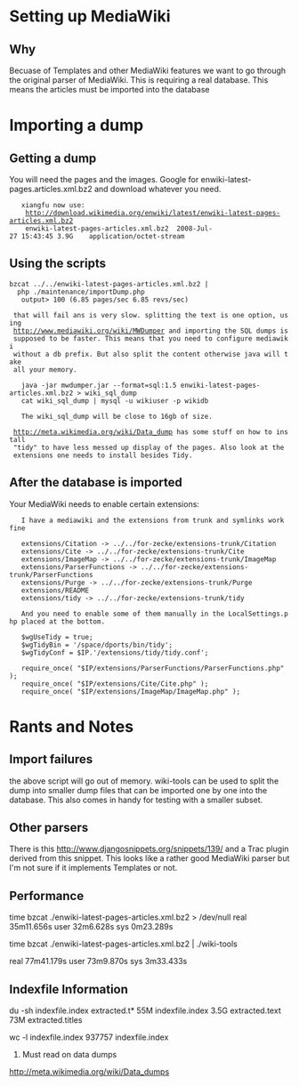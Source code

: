 = Setting up MediaWiki =

== Why ==

Becuase of Templates and other MediaWiki features we want to go through
the original parser of MediaWiki. This is requiring a real database. This
means the articles must be imported into the database

= Importing a dump =
== Getting a dump ==
You will need the pages and the images. Google for enwiki-latest-pages.articles.xml.bz2
and download whatever you need.
    xiangfu now use:
	 http://download.wikimedia.org/enwiki/latest/enwiki-latest-pages-articles.xml.bz2 
	 enwiki-latest-pages-articles.xml.bz2  2008-Jul-27 15:43:45	3.9G	application/octet-stream

== Using the scripts ==
 bzcat ../../enwiki-latest-pages-articles.xml.bz2 |  php ./maintenance/importDump.php 
    output> 100 (6.85 pages/sec 6.85 revs/sec)

  that will fail ans is very slow. splitting the text is one option, using
  http://www.mediawiki.org/wiki/MWDumper and importing the SQL dumps is
  supposed to be faster. This means that you need to configure mediawiki
  without a db prefix. But also split the content otherwise java will take
  all your memory.

    java -jar mwdumper.jar --format=sql:1.5 enwiki-latest-pages-articles.xml.bz2 > wiki_sql_dump
    cat wiki_sql_dump | mysql -u wikiuser -p wikidb
    
    The wiki_sql_dump will be close to 16gb of size.

  http://meta.wikimedia.org/wiki/Data_dump has some stuff on how to install
  "tidy" to have less messed up display of the pages. Also look at the
  extensions one needs to install besides Tidy.

== After the database is imported ==
Your MediaWiki needs to enable certain extensions:

    I have a mediawiki and the extensions from trunk and symlinks work fine

    extensions/Citation -> ../../for-zecke/extensions-trunk/Citation
    extensions/Cite -> ../../for-zecke/extensions-trunk/Cite
    extensions/ImageMap -> ../../for-zecke/extensions-trunk/ImageMap
    extensions/ParserFunctions -> ../../for-zecke/extensions-trunk/ParserFunctions
    extensions/Purge -> ../../for-zecke/extensions-trunk/Purge
    extensions/README
    extensions/tidy -> ../../for-zecke/extensions-trunk/tidy

    And you need to enable some of them manually in the LocalSettings.php placed at the bottom.

    $wgUseTidy = true;
    $wgTidyBin = '/space/dports/bin/tidy';
    $wgTidyConf = $IP.'/extensions/tidy/tidy.conf';

    require_once( "$IP/extensions/ParserFunctions/ParserFunctions.php" );
    require_once( "$IP/extensions/Cite/Cite.php" );
    require_once( "$IP/extensions/ImageMap/ImageMap.php" );



= Rants and Notes =

== Import failures ==
the above script will go out of memory. wiki-tools can be used to split the dump
into smaller dump files that can be imported one by one into the database. This
also comes in handy for testing with a smaller subset.

== Other parsers ==
There is this http://www.djangosnippets.org/snippets/139/ and a Trac plugin
derived from this snippet. This looks like a rather good MediaWiki parser but
I'm not sure if it implements Templates or not.

== Performance ==
time bzcat ./enwiki-latest-pages-articles.xml.bz2 > /dev/null
real    35m11.656s
user    32m6.628s
sys     0m23.289s

time bzcat ./enwiki-latest-pages-articles.xml.bz2 | ./wiki-tools 

real    77m41.179s
user    73m9.870s
sys     3m33.433s

== Indexfile Information ==
du -sh indexfile.index extracted.t*
55M	indexfile.index
3.5G	extracted.text
73M	extracted.titles

wc -l indexfile.index 
937757 indexfile.index

# Must read on data dumps
http://meta.wikimedia.org/wiki/Data_dumps
